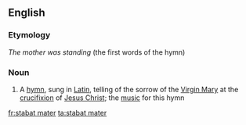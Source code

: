 ==English==

===Etymology===
{{etyl|la|en}} ''The mother was standing'' (the first words of the hymn)

===Noun===
{{wikipedia|Stabat Mater}}
{{en-noun|head=[[stabat]] [[mater]]}}

# {{music}} A [[hymn]], sung in [[Latin]], telling of the sorrow of the [[Virgin Mary]] at the [[crucifixion]] of [[Jesus Christ]]; the [[music]] for this hymn

[[fr:stabat mater]]
[[ta:stabat mater]]